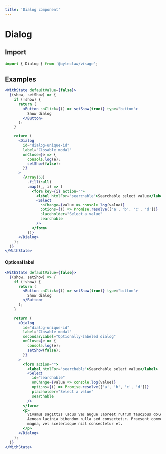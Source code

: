 ```yaml
---
title: 'Dialog component'
---
```


# Dialog

## Import

```js transpile=false
import { Dialog } from '@byteclaw/visage';
```

## Examples

```jsx live=true
<WithState defaultValue={false}>
  {(show, setShow) => {
    if (!show) {
      return (
        <Button onClick={() => setShow(true)} type="button">
          Show dialog
        </Button>
      );
    }

    return (
      <Dialog
        id="dialog-unique-id"
        label="Closable modal"
        onClose={e => {
          console.log(e);
          setShow(false);
        }}
      >
        {Array(50)
          .fill(null)
          .map((_, i) => (
            <form key={i} action="">
              <label htmlFor="searchable">Searchable select value</label>
              <Select
                onChange={value => console.log(value)}
                options={() => Promise.resolve(['a', 'b', 'c', 'd'])}
                placeholder="Select a value"
                searchable
              />
            </form>
          ))}
      </Dialog>
    );
  }}
</WithState>
```

#### Optional label

```jsx live=true
<WithState defaultValue={false}>
  {(show, setShow) => {
    if (!show) {
      return (
        <Button onClick={() => setShow(true)} type="button">
          Show dialog
        </Button>
      );
    }

    return (
      <Dialog
        id="dialog-unique-id"
        label="Closable modal"
        secondaryLabel="Optionally-labeled dialog"
        onClose={e => {
          console.log(e);
          setShow(false);
        }}
      >
        <form action="">
          <label htmlFor="searchable">Searchable select value</label>
          <Select
            id="searchable"
            onChange={value => console.log(value)}
            options={() => Promise.resolve(['a', 'b', 'c', 'd'])}
            placeholder="Select a value"
            searchable
          />
        </form>
        <p>
          Vivamus sagittis lacus vel augue laoreet rutrum faucibus dolor auctor.
          Aenean lacinia bibendum nulla sed consectetur. Praesent commodo cursus
          magna, vel scelerisque nisl consectetur et.
        </p>
      </Dialog>
    );
  }}
</WithState>
```
